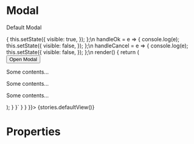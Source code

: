 
<Meta title="Modal" component={Modal} />

# Modal

Default Modal

<Preview>
  <Story name="default" parameters={{ docs: { source: { code: `
  class App extends React.Component {
      state = { visible: false };\n
      showModal = () => {
        this.setState({
          visible: true,
        });
      };\n
      handleOk = e => {
        console.log(e);
        this.setState({
          visible: false,
        });
      };\n
      handleCancel = e => {
        console.log(e);
        this.setState({
          visible: false,
        });
      };\n
      render() {
        return (
          <div>
            <Button type="primary" onClick={this.showModal}>
              Open Modal
            </Button>
            <Modal
              title="Basic Modal"
              visible={this.state.visible}
              onOk={this.handleOk}
              onCancel={this.handleCancel}
            >
              <p>Some contents...</p>
              <p>Some contents...</p>
              <p>Some contents...</p>
            </Modal>
          </div>
        );
      }
    }` } } }}>
    {stories.defaultView()}
  </Story>
</Preview>



# Properties

<Props of={Modal} />

